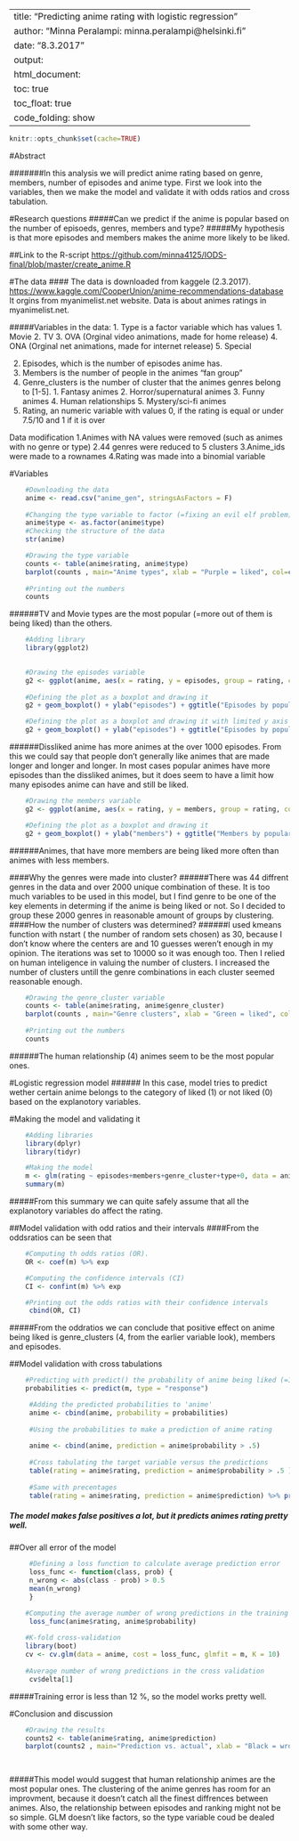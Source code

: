 
---
title: "Predicting anime rating with logistic regression"
author: "Minna Peralampi: minna.peralampi@helsinki.fi"
date: "8.3.2017"
output:
  html_document:
    toc: true
    toc_float: true
    code_folding: show
---
```r
knitr::opts_chunk$set(cache=TRUE)
```
#Abstract

#######In this analysis we will predict anime rating based on genre, members, number of episodes and anime type. First we look into the variables, then we make the model and validate it with odds ratios and cross tabulation.

#Research questions
#####Can we predict if the anime is popular based on the number of episoeds, genres, members and type?
#####My hypothesis is that more episodes and members makes the anime more likely to be liked. 

##Link to the R-script
<https://github.com/minna4125/IODS-final/blob/master/create_anime.R>

       
#The data
#### The data is downloaded from kaggele (2.3.2017).
<https://www.kaggle.com/CooperUnion/anime-recommendations-database>
It orgins from myanimelist.net website.
Data is about animes ratings in myanimelist.net.

#####Variables in the data:
  1. Type is a factor variable which has values
    1. Movie 
    2. TV
    3. OVA (Orginal video animations, made for home release) 
    4. ONA (Orginal net animations, made for internet release)
    5. Special
    
  2. Episodes, which is the number of episodes anime has.
  3. Members is the number of people in the animes "fan group"
  4. Genre_clusters is the number of cluster that the animes genres belong to [1-5].
    1. Fantasy animes
    2. Horror/supernatural animes
    3. Funny animes
    4. Human relationships
    5. Mystery/sci-fi animes
  5. Rating, an numeric variable with values 0, if the rating is equal or under 7.5/10 and 1 if it is over


Data modification
  1.Animes with NA values were removed (such as animes with no genre or type)
  2.44 genres were reduced to 5 clusters 
  3.Anime_ids were made to a rownames
  4.Rating was made into a binomial variable
  
#Variables
```r
    #Downloading the data
    anime <- read.csv("anime_gen", stringsAsFactors = F)
    
    #Changing the type variable to factor (=fixing an evil elf problem)
    anime$type <- as.factor(anime$type)
    #Checking the structure of the data
    str(anime)
```



```r
    
    
    #Drawing the type variable
    counts <- table(anime$rating, anime$type)
    barplot(counts , main="Anime types", xlab = "Purple = liked", col=c( "pink", "purple"), beside = T)
    
    #Printing out the numbers
    counts
```
######TV and Movie types are the most popular (=more out of them is being liked) than the others.

```r
    #Adding library
    library(ggplot2)

    
    #Drawing the episodes variable
    g2 <- ggplot(anime, aes(x = rating, y = episodes, group = rating, col=rating))
    
    #Defining the plot as a boxplot and drawing it
    g2 + geom_boxplot() + ylab("episodes") + ggtitle("Episodes by popularity")+ xlim(-1,2)

    #Defining the plot as a boxplot and drawing it with limited y axis
    g2 + geom_boxplot() + ylab("episodes") + ggtitle("Episodes by popularity (limited y-axe)")+ xlim(-1,2)+ylim(0,250)
```

######Dissliked anime has more animes at the over 1000 episodes. From this we could say that people don't generally like animes that are made longer and longer and longer. In most cases popular animes have more episodes than the dissliked animes, but it does seem to have a limit how many episodes anime can have and still be liked.


```r

    #Drawing the members variable
    g2 <- ggplot(anime, aes(x = rating, y = members, group = rating, col=rating))

    #Defining the plot as a boxplot and drawing it
    g2 + geom_boxplot() + ylab("members") + ggtitle("Members by popularity")+ xlim(-1,2)

```   

######Animes, that have more members are being liked more often than animes with less members.
    
####Why the genres were made into cluster? 
######There was 44 diffrent genres in the data and over 2000 unique combination of these. It is too much variables to be used in this model, but I find genre to be one of the key elements in determing if the anime is being liked or not. So I decided to group these 2000 genres in reasonable amount of groups by clustering.
####How the number of clusters was determined? 
######I used kmeans function with nstart ( the number of random sets chosen) as 30, because I don't know where the centers are and 10 guesses weren't enough in my opinion. The  iterations was set to 10000 so it was enough too. Then I relied on human inteligence in valuing the number of clusters. I increased the number of clusters untill the genre combinations in each cluster seemed reasonable enough.
```r

    #Drawing the genre_cluster variable
    counts <- table(anime$rating, anime$genre_cluster)
    barplot(counts , main="Genre clusters", xlab = "Green = liked", col=c( "light blue", "light green"), beside = T)
    
    #Printing out the numbers
    counts
```  

######The human relationship (4) animes seem to be the most popular ones.

#Logistic regression model
###### In this case, model tries to predict wether certain anime belongs to the category of liked (1) or not liked (0) based on the explanotory variables. 


#Making the model and validating it

```r

    #Adding libraries
    library(dplyr)
    library(tidyr)

    #Making the model
    m <- glm(rating ~ episodes+members+genre_cluster+type+0, data = anime, family = "binomial")
    summary(m)
```
#####From this summary we can quite safely assume that all the explanotory variables do affect the rating.


##Model validation with odd ratios and their intervals
####From the oddsratios can be seen that
```r
    #Computing th odds ratios (OR).
    OR <- coef(m) %>% exp

    #Computing the confidence intervals (CI)
    CI <- confint(m) %>% exp

    #Printing out the odds ratios with their confidence intervals
     cbind(OR, CI)
```
#####From the oddratios we can conclude that positive effect on anime being liked is genre_clusters (4, from the earlier variable look), members and episodes. 

##Model validation with cross tabulations

```r
    #Predicting with predict() the probability of anime being liked (=1)
    probabilities <- predict(m, type = "response")

     #Adding the predicted probabilities to 'anime'
     anime <- cbind(anime, probability = probabilities)
 
     #Using the probabilities to make a prediction of anime rating
    
     anime <- cbind(anime, prediction = anime$probability > .5)
 
     #Cross tabulating the target variable versus the predictions
     table(rating = anime$rating, prediction = anime$probability > .5 )
     
     #Same with precentages
     table(rating = anime$rating, prediction = anime$prediction) %>% prop.table()%>%addmargins()
```
##### The model makes false positives a lot, but it predicts animes rating pretty well.
##Over all error of the model

```r
     
     #Defining a loss function to calculate average prediction error
     loss_func <- function(class, prob) {
     n_wrong <- abs(class - prob) > 0.5
     mean(n_wrong)
     }

    #Computing the average number of wrong predictions in the training data
     loss_func(anime$rating, anime$probability)
     
    #K-fold cross-validation
    library(boot)
    cv <- cv.glm(data = anime, cost = loss_func, glmfit = m, K = 10)
    
    #Average number of wrong predictions in the cross validation
     cv$delta[1]

```
#####Training error is less than 12 %, so the model works pretty well. 

#Conclusion and discussion

```r
    #Drawing the results 
    counts2 <- table(anime$rating, anime$prediction)
    barplot(counts2 , main="Prediction vs. actual", xlab = "Black = wrong prediction", col=c( "yellow", "black"),beside = T)

   

```    

#####This model would suggest that human relationship animes are the most popular ones. The clustering of the anime genres has room for an improvment, because it doesn't catch all the finest diffrences between animes. Also, the relationship between episodes and ranking might not be so simple. GLM doesn't like factors, so the type variable coud be dealed with some other way.

